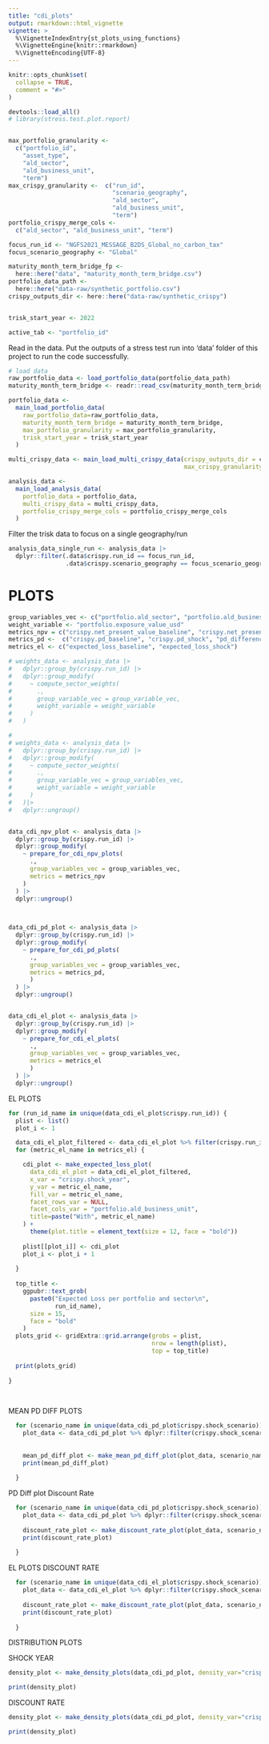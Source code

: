 ```yaml
---
title: "cdi_plots"
output: rmarkdown::html_vignette
vignette: >
  %\VignetteIndexEntry{st_plots_using_functions}
  %\VignetteEngine{knitr::rmarkdown}
  %\VignetteEncoding{UTF-8}
---
```


```r
knitr::opts_chunk$set(
  collapse = TRUE,
  comment = "#>"
)
```

```r
devtools::load_all()
# library(stress.test.plot.report)


max_portfolio_granularity <-
  c("portfolio_id",
    "asset_type",
    "ald_sector",
    "ald_business_unit",
    "term")
max_crispy_granularity <-  c("run_id",
                             "scenario_geography",
                             "ald_sector",
                             "ald_business_unit",
                             "term")
portfolio_crispy_merge_cols <-
  c("ald_sector", "ald_business_unit", "term")

focus_run_id <- "NGFS2021_MESSAGE_B2DS_Global_no_carbon_tax"
focus_scenario_geography <- "Global"

maturity_month_term_bridge_fp <-
  here::here("data", "maturity_month_term_bridge.csv")
portfolio_data_path <-
  here::here("data-raw/synthetic_portfolio.csv")
crispy_outputs_dir <- here::here("data-raw/synthetic_crispy")


trisk_start_year <- 2022

active_tab <- "portfolio_id"
```

Read in the data. Put the outputs of a stress test run into 'data' folder of this project to run the code successfully.

```r
# load data
raw_portfolio_data <- load_portfolio_data(portfolio_data_path) 
maturity_month_term_bridge <- readr::read_csv(maturity_month_term_bridge_fp)

portfolio_data <-
  main_load_portfolio_data(
    raw_portfolio_data=raw_portfolio_data,
    maturity_month_term_bridge = maturity_month_term_bridge,
    max_portfolio_granularity = max_portfolio_granularity,
    trisk_start_year = trisk_start_year
  )

multi_crispy_data <- main_load_multi_crispy_data(crispy_outputs_dir = crispy_outputs_dir,
                                                 max_crispy_granularity = max_crispy_granularity)

analysis_data <-
  main_load_analysis_data(
    portfolio_data = portfolio_data,
    multi_crispy_data = multi_crispy_data,
    portfolio_crispy_merge_cols = portfolio_crispy_merge_cols
  )
```


Filter the trisk data to focus on a single geography/run

```r
analysis_data_single_run <- analysis_data |>
  dplyr::filter(.data$crispy.run_id == focus_run_id,
                .data$crispy.scenario_geography == focus_scenario_geography)
```

# PLOTS

```r

group_variables_vec <- c("portfolio.ald_sector", "portfolio.ald_business_unit", "crispy.shock_year", "crispy.baseline_scenario", "crispy.shock_scenario", "crispy.discount_rate")
weight_variable <- "portfolio.exposure_value_usd"
metrics_npv = c("crispy.net_present_value_baseline", "crispy.net_present_value_shock", "net_present_value_difference")
metrics_pd <-  c("crispy.pd_baseline", "crispy.pd_shock", "pd_difference")
metrics_el <- c("expected_loss_baseline", "expected_loss_shock")

# weights_data <- analysis_data |>
#   dplyr::group_by(crispy.run_id) |>
#   dplyr::group_modify(
#     ~ compute_sector_weights(
#       .,
#       group_variable_vec = group_variable_vec,
#       weight_variable = weight_variable
#     )
#   )

# 
# weights_data <- analysis_data |>
#   dplyr::group_by(crispy.run_id) |>
#   dplyr::group_modify(
#     ~ compute_sector_weights(
#       .,
#       group_variable_vec = group_variables_vec,
#       weight_variable = weight_variable
#     )
#   )|>
#   dplyr::ungroup()


data_cdi_npv_plot <- analysis_data |>
  dplyr::group_by(crispy.run_id) |>
  dplyr::group_modify(
    ~ prepare_for_cdi_npv_plots(
      .,
      group_variables_vec = group_variables_vec,
      metrics = metrics_npv
    )
  ) |>
  dplyr::ungroup()
  


data_cdi_pd_plot <- analysis_data |>
  dplyr::group_by(crispy.run_id) |>
  dplyr::group_modify(
    ~ prepare_for_cdi_pd_plots(
      .,
      group_variables_vec = group_variables_vec,
      metrics = metrics_pd,
      )    
  ) |>
  dplyr::ungroup()


data_cdi_el_plot <- analysis_data |>
  dplyr::group_by(crispy.run_id) |>
  dplyr::group_modify(
    ~ prepare_for_cdi_el_plots(
      .,
      group_variables_vec = group_variables_vec,
      metrics = metrics_el
      )    
  ) |>
  dplyr::ungroup()


```


EL PLOTS

```r


for (run_id_name in unique(data_cdi_el_plot$crispy.run_id)) {
  plist <- list()
  plot_i <- 1

  data_cdi_el_plot_filtered <- data_cdi_el_plot %>% filter(crispy.run_id == run_id_name)
  for (metric_el_name in metrics_el) {

    cdi_plot <- make_expected_loss_plot(
      data_cdi_el_plot = data_cdi_el_plot_filtered,
      x_var = "crispy.shock_year",
      y_var = metric_el_name,
      fill_var = metric_el_name,
      facet_rows_var = NULL,
      facet_cols_var = "portfolio.ald_business_unit",
      title=paste("With", metric_el_name)
    ) +
      theme(plot.title = element_text(size = 12, face = "bold"))
    
    plist[[plot_i]] <- cdi_plot
    plot_i <- plot_i + 1
    
  }
  
  top_title <-
    ggpubr::text_grob(
      paste0("Expected Loss per portfolio and sector\n",
             run_id_name),
      size = 15,
      face = "bold"
    )
  plots_grid <- gridExtra::grid.arrange(grobs = plist,
                                        nrow = length(plist),
                                        top = top_title)
  
  print(plots_grid)
  
}
  
  
```

MEAN PD DIFF PLOTS

```r
  for (scenario_name in unique(data_cdi_pd_plot$crispy.shock_scenario)) {
    plot_data <- data_cdi_pd_plot %>% dplyr::filter(crispy.shock_scenario == scenario_name )
  
    
    mean_pd_diff_plot <- make_mean_pd_diff_plot(plot_data, scenario_name)
    print(mean_pd_diff_plot)
  
  }
```

PD Diff plot Discount Rate

```r

  for (scenario_name in unique(data_cdi_pd_plot$crispy.shock_scenario)) {
    plot_data <- data_cdi_pd_plot %>% dplyr::filter(crispy.shock_scenario == scenario_name )
    
    discount_rate_plot <- make_discount_rate_plot(plot_data, scenario_name, y_var="pd_difference")
    print(discount_rate_plot)
  
  }

```

EL PLOTS DISCOUNT RATE

```r

  for (scenario_name in unique(data_cdi_el_plot$crispy.shock_scenario)) {
    plot_data <- data_cdi_el_plot %>% dplyr::filter(crispy.shock_scenario == scenario_name )
    
    discount_rate_plot <- make_discount_rate_plot(plot_data, scenario_name, y_var="expected_loss_shock")
    print(discount_rate_plot)
  
  }

```




DISTRIBUTION PLOTS

SHOCK YEAR

```r

density_plot <- make_density_plots(data_cdi_pd_plot, density_var="crispy.shock_year")

print(density_plot)
```

DISCOUNT RATE

```r
density_plot <- make_density_plots(data_cdi_pd_plot, density_var="crispy.discount_rate")

print(density_plot)
```

